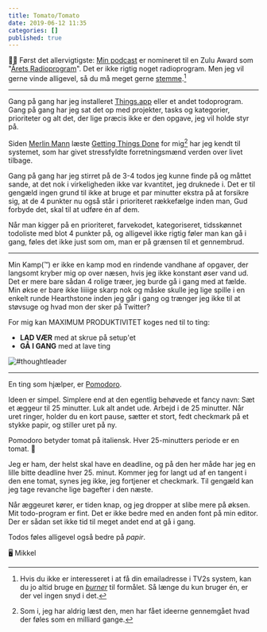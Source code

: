 ```yaml
---
title: Tomato/Tomato
date: 2019-06-12 11:35
categories: []
published: true
---
```

🙏🏻 Først det allervigtigste: [Min podcast][] er nomineret til en Zulu Award som "[Årets Radioprogram][]". Det er ikke rigtig noget radioprogram. Men jeg vil gerne vinde alligevel, så du må meget gerne [stemme][].[^burner]

---

Gang på gang har jeg installeret [Things.app][] eller et andet todoprogram. Gang på gang har jeg sat det op med projekter, tasks og kategorier, prioriteter og alt det, der lige præcis ikke er den opgave, jeg vil holde styr på.

Siden [Merlin Mann][] læste [Getting Things Done][] for mig[^for mig] har jeg kendt til systemet, som har givet stressfyldte forretningsmænd verden over livet tilbage.

Gang på gang har jeg stirret på de 3-4 todos jeg kunne finde på og måttet sande, at det nok i virkeligheden ikke var kvantitet, jeg druknede i. Det er til gengæld ingen grund til ikke at bruge et par minutter ekstra på at forsikre sig, at de 4 punkter nu også står i prioriteret rækkefælge inden man, Gud forbyde det, skal til at udføre én af dem.

Når man kigger på en prioriteret, farvekodet, kategoriseret, tidsskønnet todoliste med blot 4 punkter på, og alligevel ikke rigtig føler man kan gå i gang, føles det ikke just som om, man er på grænsen til et gennembrud.

---

Min Kamp(™) er ikke en kamp mod en rindende vandhane af opgaver, der langsomt kryber mig op over næsen, hvis jeg ikke konstant øser vand ud. Det er mere bare sådan 4 rolige træer, jeg burde gå i gang med at fælde. Min økse er bare ikke liiiige skarp nok og måske skulle jeg lige spille i en enkelt runde Hearthstone inden jeg går i gang og trænger jeg ikke til at støvsuge og hvad mon der sker på Twitter?

For mig kan MAXIMUM PRODUKTIVITET koges ned til to ting:

- **LAD VÆR** med at skrue på setup'et
- **GÅ I GANG** med at lave ting

![&#35;thoughtleader](https://s3.brnbw.com/kl7ajlgl9cc-caspar-rubin-QxuY5U6KgR.jpg)

---

En ting som hjælper, er [Pomodoro][].

Ideen er simpel. Simplere end at den egentlig behøvede et fancy navn: Sæt et æggeur til 25 minutter. Luk alt andet ude. Arbejd i de 25 minutter. Når uret ringer, holder du en kort pause, sætter et stort, fedt checkmark på et stykke papir, og stiller uret på ny.

Pomodoro betyder tomat på italiensk. Hver 25-minutters periode er en tomat. 🍅

Jeg er ham, der helst skal have en deadline, og på den her måde har jeg en lille bitte deadline hver 25. minut. Kommer jeg for langt ud af en tangent i den ene tomat, synes jeg ikke, jeg fortjener et checkmark. Til gengæld kan jeg tage revanche lige bagefter i den næste.

Når æggeuret kører, er tiden knap, og jeg dropper at slibe mere på øksen. Mit todo-program er fint. Det er ikke bedre med en anden font på min editor. Der er sådan set ikke tid til meget andet end at gå i gang.

Todos føles alligevel også bedre på *papir*.

🖥 Mikkel

[^burner]: Hvis du ikke er interesseret i at få din emailadresse i TV2s system, kan du jo altid bruge en _[burner][]_ til formålet. Så længe du kun bruger én, er der vel ingen snyd i det.
[^for mig]: Som i, jeg har aldrig læst den, men har fået ideerne gennemgået hvad der føles som en milliard gange.

[Årets Radioprogram]: http://tv.tv2.dk/zulu-awards/2017-01-10-stem-paa-aarets-radioprogram
[Min podcast]: https://fupifarvandet.dk
[burner]: http://www.throwawaymail.com
[stemme]: http://tv.tv2.dk/zulu-awards/2017-01-10-stem-paa-aarets-radioprogram
[Merlin Mann]: http://merlinmann.com
[Getting Things Done]: http://www.43folders.com/2004/09/08/getting-started-with-getting-things-done
[Pomodoro]: http://cirillocompany.de/pages/pomodoro-technique/
[Things.app]: https://culturedcode.com
